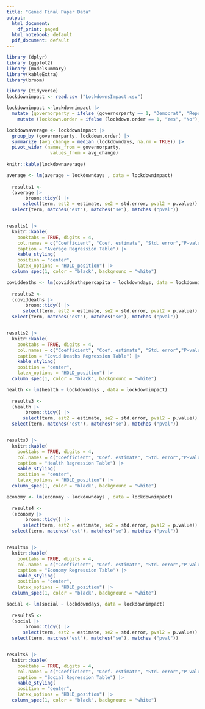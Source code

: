 ```yaml
---
title: "Gened Final Paper Data"
output:
  html_document:
    df_print: paged
  html_notebook: default
  pdf_document: default
---
```

```r
library (dplyr)
library (ggplot2)
library (modelsummary)
library(kableExtra)
library(broom)

```

```r
library (tidyverse)
lockdownimpact <- read.csv ("LockdownsImpact.csv")

lockdownimpact <-lockdownimpact |>
  mutate (governorparty = ifelse (governorparty == 1, "Democrat", "Republican")) |>
    mutate (lockdown.order = ifelse (lockdown.order == 1, "Yes", "No"), na.rm = TRUE)

lockdownaverage <- lockdownimpact |>
  group_by (governorparty, lockdown.order) |>
  summarize (avg_change = median (lockdowndays, na.rm = TRUE)) |>
  pivot_wider (names_from = governorparty,
                values_from = avg_change)
    
knitr::kable(lockdownaverage)

```


```r
average <- lm(average ~ lockdowndays , data = lockdownimpact)
  
  results1 <-
  (average |> 
       broom::tidy() |> 
      select(term, est2 = estimate, se2 = std.error, pval2 = p.value)) |>
  select(term, matches("est"), matches("se"), matches ("pval")) 


results1 |>
  knitr::kable(
    booktabs = TRUE, digits = 4,
    col.names = c("Coefficient", "Coef. estimate", "Std. error","P-value"),
    caption = "Average Regression Table") |>
    kable_styling(
    position = "center", 
    latex_options = "HOLD_position") |>
  column_spec(1, color = "black", background = "white")

```

```r
coviddeaths <- lm(coviddeathspercapita ~ lockdowndays, data = lockdownimpact)
  
  results2 <-
  (coviddeaths |> 
       broom::tidy() |> 
      select(term, est2 = estimate, se2 = std.error, pval2 = p.value)) |>
  select(term, matches("est"), matches("se"), matches ("pval")) 


results2 |>
  knitr::kable(
    booktabs = TRUE, digits = 4,
    col.names = c("Coefficient", "Coef. estimate", "Std. error","P-value"),
    caption = "Covid Deaths Regression Table") |>
    kable_styling(
    position = "center", 
    latex_options = "HOLD_position") |>
  column_spec(1, color = "black", background = "white")
```
```r
health <- lm(health ~ lockdowndays , data = lockdownimpact)
  
  results3 <-
  (health |> 
       broom::tidy() |> 
      select(term, est2 = estimate, se2 = std.error, pval2 = p.value)) |>
  select(term, matches("est"), matches("se"), matches ("pval")) 


results3 |>
  knitr::kable(
    booktabs = TRUE, digits = 4,
    col.names = c("Coefficient", "Coef. estimate", "Std. error","P-value"),
    caption = "Health Regression Table") |>
    kable_styling(
    position = "center", 
    latex_options = "HOLD_position") |>
  column_spec(1, color = "black", background = "white")
```

```r
economy <- lm(economy ~ lockdowndays , data = lockdownimpact)
  
  results4 <-
  (economy |> 
       broom::tidy() |> 
      select(term, est2 = estimate, se2 = std.error, pval2 = p.value)) |>
  select(term, matches("est"), matches("se"), matches ("pval")) 


results4 |>
  knitr::kable(
    booktabs = TRUE, digits = 4,
    col.names = c("Coefficient", "Coef. estimate", "Std. error","P-value"),
    caption = "Economy Regression Table") |>
    kable_styling(
    position = "center", 
    latex_options = "HOLD_position") |>
  column_spec(1, color = "black", background = "white")
```


```r
social <- lm(social ~ lockdowndays, data = lockdownimpact)
  
  results5 <-
  (social |> 
       broom::tidy() |> 
      select(term, est2 = estimate, se2 = std.error, pval2 = p.value)) |>
  select(term, matches("est"), matches("se"), matches ("pval")) 


results5 |>
  knitr::kable(
    booktabs = TRUE, digits = 4,
    col.names = c("Coefficient", "Coef. estimate", "Std. error","P-value"),
    caption = "Social Regression Table") |>
    kable_styling(
    position = "center", 
    latex_options = "HOLD_position") |>
  column_spec(1, color = "black", background = "white")
```


